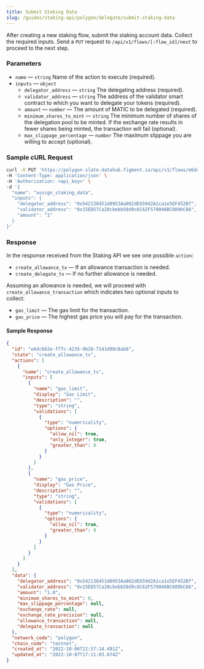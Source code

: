 ```yaml
---
title: Submit Staking Data
slug: /guides/staking-api/polygon/delegate/submit-staking-data
---
```


After creating a new staking flow, submit the staking account data. Collect the required inputs. Send a `PUT` request to `/api/v1/flows/[:flow_id]/next` to proceed to the next step.

### Parameters

- `name` &mdash; `string` Name of the action to execute (required).
- `inputs` &mdash; `object`
  - `delegator_address` &mdash; `string` The delegating address (required).
  - `validator_address` &mdash; `string` The address of the validator smart contract to which you want to delegate your tokens (required).
  - `amount` &mdash; `number` &mdash; The amount of MATIC to be delegated (required).
  - `minimum_shares_to_mint` &mdash; `string` The minimum number of shares of the delegation pool to be minted. If the exchange rate results in fewer shares being minted, the transaction will fail (optional).
  - `max_slippage_percentage` &mdash; `number` The maximum slippage you are willing to accept (optional).

### Sample cURL Request

```bash {5-10}
curl -X PUT 'https://polygon-slate.datahub.figment.io/api/v1/flows/e6dc662e-f77c-4235-9b28-7141d90c8ab8/next' \
-H 'Content-Type: application/json' \
-H 'Authorization: <api_key>' \
-d '{
  "name": "assign_staking_data",
  "inputs": {
    "delegator_address": "0x542138451d0953Aa082dE659d2A1ca1e5EF452Bf",
    "validator_address": "0x15ED57Ca28cbebb58d9c6C62F570046BC089bC66",
    "amount": "1"
  }
}'
```

### Response

In the response received from the Staking API we see one possible `action`:

- `create_allowance_tx` &mdash; If an allowance transaction is needed.
- `create_delegate_tx` &mdash; If no further allowance is needed.

Assuming an allowance is needed, we will proceed with `create_allowance_transaction` which indicates two optional inputs to collect:

- `gas_limit` &mdash; The gas limit for the transaction.
- `gas_price` &mdash; The highest gas price you will pay for the transaction.

#### Sample Response

```json {6,9,25}
{
  "id": "e6dc662e-f77c-4235-9b28-7141d90c8ab8",
  "state": "create_allowance_tx",
  "actions": [
    {
      "name": "create_allowance_tx",
      "inputs": [
        {
          "name": "gas_limit",
          "display": "Gas Limit",
          "description": "",
          "type": "string",
          "validations": [
            {
              "type": "numericality",
              "options": {
                "allow_nil": true,
                "only_integer": true,
                "greater_than": 0
              }
            }
          ]
        },
        {
          "name": "gas_price",
          "display": "Gas Price",
          "description": "",
          "type": "string",
          "validations": [
            {
              "type": "numericality",
              "options": {
                "allow_nil": true,
                "greater_than": 0
              }
            }
          ]
        }
      ]
    }
  ],
  "data": {
    "delegator_address": "0x542138451d0953Aa082dE659d2A1ca1e5EF452Bf",
    "validator_address": "0x15ED57Ca28cbebb58d9c6C62F570046BC089bC66",
    "amount": "1.0",
    "minimum_shares_to_mint": 0,
    "max_slippage_percentage": null,
    "exchange_rate": null,
    "exchange_rate_precision": null,
    "allowance_transaction": null,
    "delegate_transaction": null
  },
  "network_code": "polygon",
  "chain_code": "testnet",
  "created_at": "2022-10-06T22:57:14.491Z",
  "updated_at": "2022-10-07T17:11:03.674Z"
}
```
